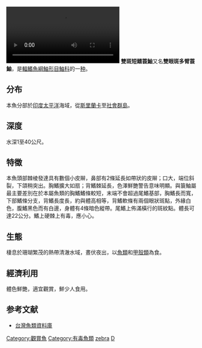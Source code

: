 {{Speciesbox
| name = 雙斑短鰭蓑鮋
| image = Pterois ocele dendotrichus biocellatus.jpg
| image_width = 200px
| status = NE
| status_system = IUCN3.1
| genus = Dendrochirus
| species = biocellatus
| authority = ([[Henry_Weed_Fowler|Fowler]], 1938)
}}
[[File:_Wuppertal_-_Zoo_-_Dendrochirus_biocellatus_01_(0)_ies.webm|thumb]]
'''雙斑短鳍蓑鮋'''又名'''雙眼斑多臂蓑鮋'''，是[[輻鰭魚綱|輻鰭魚綱]][[鮋形目|鮋形目]][[鮋科|鮋科]]的一[[种|种]]。

==分布==
本魚分部於[[印度|印度]][[太平洋|太平洋]]海域，從[[斯里蘭卡|斯里蘭卡]]至[[社會群島|社會群島]]。

==深度==
水深1至40公尺。

==特徵==
本魚頭部棘棱發達具有數個小皮辮，鼻部有2條延長如帶狀的皮辮；口大，端位斜裂，下頜稍突出。胸鰭擴大如扇；背鰭棘延長，色澤鮮艷警告意味明顯。與簑鮋屬最主要差別在於本屬魚類的胸鰭鰭條較短，末端不會超過尾鰭基部，胸鰭長而寬，下部鰭條分支，背鰭長度長，約與體高相等，背鰭軟條有兩個眼狀斑點，外緣白色，腹鰭黑色而有白邊，身體有4條暗色縱帶。尾鰭上佈滿橫行的斑紋點。體長可達22公分。鰭上硬棘上有毒，應小心。

==生態==
棲息於珊瑚繁茂的熱帶清澈水域，晝伏夜出，以[[魚類|魚類]]和[[甲殼類|甲殼類]]為食。

==經濟利用==
體色鮮艷，適宜觀賞，鮮少人食用。

==参考文献==
*[http://fishdb.sinica.edu.tw/ 台灣魚類資料庫] {{Wayback|url=http://fishdb.sinica.edu.tw/ |date=20160304193340 }}
{{Taxonbar|from=Q2371681}}

[[Category:觀賞魚|Category:觀賞魚]]
[[Category:有毒魚類|Category:有毒魚類]]
[[Category:短鳍蓑鲉属|zebra]]
[[Category:1938年描述的魚類|D]]